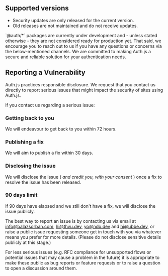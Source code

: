 
<h2 className="flex flex-row items-center gap-2 nx-font-semibold nx-tracking-tight nx-text-slate-900 dark:nx-text-slate-100 nx-mt-10 nx-border-b nx-pb-1 nx-text-3xl nx-border-neutral-200/70 contrast-more:nx-border-neutral-400 dark:nx-border-primary-100/10 contrast-more:dark:nx-border-neutral-400">
  <GitBranch fontSize="2rem" /> <span>Supported versions</span>
</h2>

- Security updates are only released for the current version.
- Old releases are not maintained and do not receive updates.

<Callout>
  `@auth/*` packages are currently under development and - unless stated
  otherwise - they are not considered ready for production yet. That said, we
  encourage you to reach out to us if you have any questions or concerns via the
  below-mentioned channels. We are committed to making Auth.js a secure and
  reliable solution for your authentication needs.
</Callout>

<h2 className="flex flex-row items-center gap-2 nx-font-semibold nx-tracking-tight nx-text-slate-900 dark:nx-text-slate-100 nx-mt-10 nx-border-b nx-pb-1 nx-text-3xl nx-border-neutral-200/70 contrast-more:nx-border-neutral-400 dark:nx-border-primary-100/10 contrast-more:dark:nx-border-neutral-400">
  <ChatCircleText fontSize="2rem" /> <span>Reporting a Vulnerability</span>
</h2>

Auth.js practices responsible disclosure. We request that you contact us directly to report serious issues that might impact the security of sites using Auth.js.

If you contact us regarding a serious issue:

<Steps>

### Getting back to you

We will endeavour to get back to you within 72 hours.

### Publishing a fix

We will aim to publish a fix within 30 days.

### Disclosing the issue

We will disclose the issue ( _and credit you, with your consent_ ) once a fix to resolve the issue has been released.

### 90 days limit

If 90 days have elapsed and we still don't have a fix, we will disclose the issue publicly.

</Steps>

The best way to report an issue is by contacting us via email at info@balazsorban.com, hi@thvu.dev, yo@ndo.dev and hi@ubbe.dev, or raise a public issue requesting someone get in touch with you via whatever means you prefer for more details. (Please do not disclose sensitive details publicly at this stage.)

<Callout type="info">
  For less serious issues (e.g. RFC compliance for unsupported flows or
  potential issues that may cause a problem in the future) it is appropriate to
  make these public as bug reports or feature requests or to raise a question to
  open a discussion around them.
</Callout>
